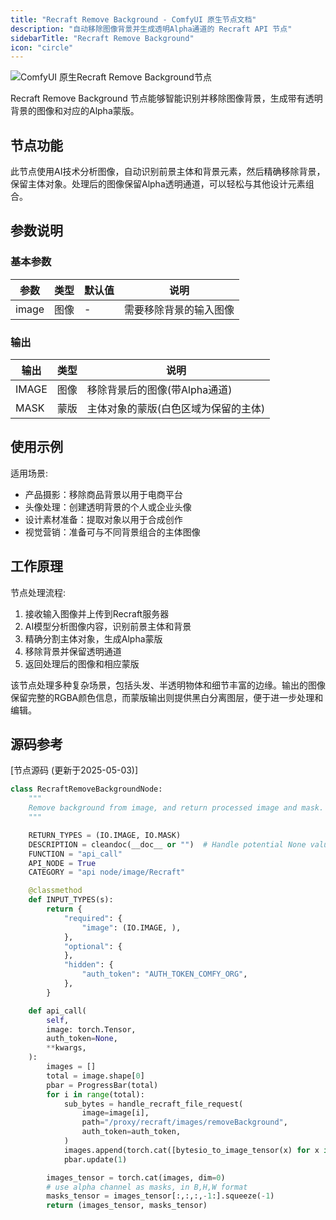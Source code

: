 ```yaml
---
title: "Recraft Remove Background - ComfyUI 原生节点文档"
description: "自动移除图像背景并生成透明Alpha通道的 Recraft API 节点"
sidebarTitle: "Recraft Remove Background"
icon: "circle"
---
```


![ComfyUI 原生Recraft Remove Background节点](/images/tutorial/api_nodes/recraft/recraft-remove-background.jpg)

Recraft Remove Background 节点能够智能识别并移除图像背景，生成带有透明背景的图像和对应的Alpha蒙版。

## 节点功能

此节点使用AI技术分析图像，自动识别前景主体和背景元素，然后精确移除背景，保留主体对象。处理后的图像保留Alpha透明通道，可以轻松与其他设计元素组合。

## 参数说明

### 基本参数

| 参数 | 类型 | 默认值 | 说明 |
|-----|-----|-------|------|
| image | 图像 | - | 需要移除背景的输入图像 |

### 输出

| 输出 | 类型 | 说明 |
|-----|-----|------|
| IMAGE | 图像 | 移除背景后的图像(带Alpha通道) |
| MASK | 蒙版 | 主体对象的蒙版(白色区域为保留的主体) |

## 使用示例

适用场景:

- 产品摄影：移除商品背景以用于电商平台
- 头像处理：创建透明背景的个人或企业头像
- 设计素材准备：提取对象以用于合成创作
- 视觉营销：准备可与不同背景组合的主体图像

## 工作原理

节点处理流程:

1. 接收输入图像并上传到Recraft服务器
2. AI模型分析图像内容，识别前景主体和背景
3. 精确分割主体对象，生成Alpha蒙版
4. 移除背景并保留透明通道
5. 返回处理后的图像和相应蒙版

该节点处理多种复杂场景，包括头发、半透明物体和细节丰富的边缘。输出的图像保留完整的RGBA颜色信息，而蒙版输出则提供黑白分离图层，便于进一步处理和编辑。

## 源码参考

[节点源码 (更新于2025-05-03)] 

```python
class RecraftRemoveBackgroundNode:
    """
    Remove background from image, and return processed image and mask.
    """

    RETURN_TYPES = (IO.IMAGE, IO.MASK)
    DESCRIPTION = cleandoc(__doc__ or "")  # Handle potential None value
    FUNCTION = "api_call"
    API_NODE = True
    CATEGORY = "api node/image/Recraft"

    @classmethod
    def INPUT_TYPES(s):
        return {
            "required": {
                "image": (IO.IMAGE, ),
            },
            "optional": {
            },
            "hidden": {
                "auth_token": "AUTH_TOKEN_COMFY_ORG",
            },
        }

    def api_call(
        self,
        image: torch.Tensor,
        auth_token=None,
        **kwargs,
    ):
        images = []
        total = image.shape[0]
        pbar = ProgressBar(total)
        for i in range(total):
            sub_bytes = handle_recraft_file_request(
                image=image[i],
                path="/proxy/recraft/images/removeBackground",
                auth_token=auth_token,
            )
            images.append(torch.cat([bytesio_to_image_tensor(x) for x in sub_bytes], dim=0))
            pbar.update(1)

        images_tensor = torch.cat(images, dim=0)
        # use alpha channel as masks, in B,H,W format
        masks_tensor = images_tensor[:,:,:,-1:].squeeze(-1)
        return (images_tensor, masks_tensor)

```